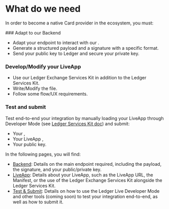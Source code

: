 
# What do we need

In order to become a native Card provider in the <Glossary word="Ledger Live"></Glossary> ecosystem, you must:

<Steps>
### Adapt to our Backend
 
- Adapt your <Glossary word="API"></Glossary> endpoint to interact with our <Glossary word="Backend"></Glossary>.
- Generate a structured payload and a signature with a specific format.
- Send your public key to Ledger and secure your private key.

### Develop/Modify your LiveApp
 
- Use our Ledger Exchange Services Kit in addition to the Ledger Services Kit.
- Write/Modify the <Glossary word="Manifest"></Glossary> file. 
- Follow some flow/UX requirements.

### Test and submit

Test end-to-end your integration by manually loading your LiveApp through Developer Mode (see [Ledger Services Kit doc](https://wallet.api.live.ledger.com/docs/discover/dapp-browser/manifest#load-your-live-app-locally-on-desktop)) and submit:
  - Your <Glossary word="API"></Glossary>, 
  - Your LiveApp <Glossary word="Manifest"></Glossary>,
  - Your public key.

</Steps>

In the following pages, you will find:
- [Backend](card/providers-backend): Details on the main endpoint required, including the payload, the signature, and your public/private key.
- [LiveApp](card/providers-liveapp): Details about your LiveApp, such as the LiveApp URL, the Manifest, or the use of the Ledger Exchange Services Kit alongside the Ledger Services Kit.
- [Test & Submit](card/providers-test-and-submit): Details on how to use the Ledger Live Developer Mode and other tools (coming soon) to test your integration end-to-end, as well as how to submit it.